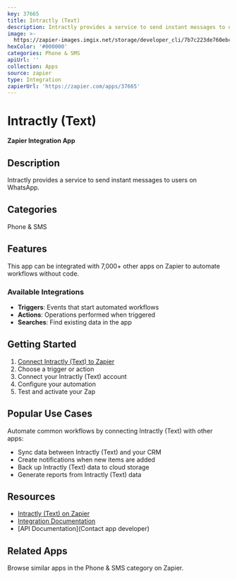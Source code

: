 ```yaml
---
key: 37665
title: Intractly (Text)
description: Intractly provides a service to send instant messages to users on WhatsApp.
image: >-
  https://zapier-images.imgix.net/storage/developer_cli/7b7c223de760ebccfeb2254c535f289d.png?auto=format%2Ccompress&ixlib=python-3.0.0&q=50
hexColor: '#000000'
categories: Phone & SMS
apiUrl: ''
collection: Apps
source: zapier
type: Integration
zapierUrl: 'https://zapier.com/apps/37665'
---
```

# Intractly (Text)

**Zapier Integration App**

## Description

Intractly provides a service to send instant messages to users on WhatsApp.

## Categories

Phone & SMS

## Features

This app can be integrated with 7,000+ other apps on Zapier to automate workflows without code.

### Available Integrations

- **Triggers**: Events that start automated workflows
- **Actions**: Operations performed when triggered
- **Searches**: Find existing data in the app

## Getting Started

1. [Connect Intractly (Text) to Zapier](https://zapier.com/apps/37665)
2. Choose a trigger or action
3. Connect your Intractly (Text) account
4. Configure your automation
5. Test and activate your Zap

## Popular Use Cases

Automate common workflows by connecting Intractly (Text) with other apps:

- Sync data between Intractly (Text) and your CRM
- Create notifications when new items are added
- Back up Intractly (Text) data to cloud storage
- Generate reports from Intractly (Text) data

## Resources

- [Intractly (Text) on Zapier](https://zapier.com/apps/37665)
- [Integration Documentation](https://zapier.com/apps/37665/integrations)
- [API Documentation](Contact app developer)

## Related Apps

Browse similar apps in the Phone & SMS category on Zapier.
